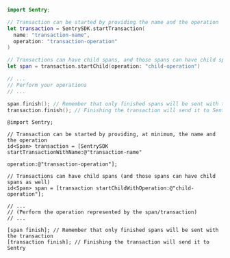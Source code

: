```swift {tabTitle:Swift}
import Sentry;

// Transaction can be started by providing the name and the operation
let transaction = SentrySDK.startTransaction(
  name: "transaction-name",
  operation: "transaction-operation"
)

// Transactions can have child spans, and those spans can have child spans as well.
let span = transaction.startChild(operation: "child-operation")

// ...
// Perform your operations
// ...

span.finish(); // Remember that only finished spans will be sent with the transaction
transaction.finish(); // Finishing the transaction will send it to Sentry
```

```objc {tabTitle:Objective-C}
@import Sentry;

// Transaction can be started by providing, at minimum, the name and the operation
id<Span> transaction = [SentrySDK startTransactionWithName:@"transaction-name"
                                                 operation:@"transaction-operation"];

// Transactions can have child spans (and those spans can have child spans as well)
id<Span> span = [transaction startChildWithOperation:@"child-operation"];

// ...
// (Perform the operation represented by the span/transaction)
// ...

[span finish]; // Remember that only finished spans will be sent with the transaction
[transaction finish]; // Finishing the transaction will send it to Sentry
```
